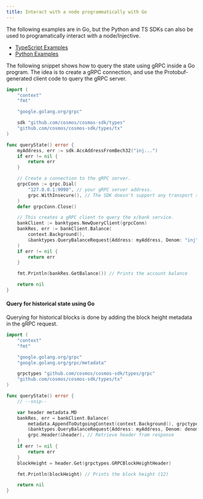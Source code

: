 ```yaml
---
title: Interact with a node programmatically with Go
---
```


<Callout icon="info" color="#07C1FF" iconType="regular">
The following examples are in Go, but the Python and TS SDKs can also be used to programatically interact with a node/Injective.

* [TypeScript Examples](../developers-native/examples/README.md)
* [Python Examples](https://github.com/InjectiveLabs/sdk-python/tree/master/examples)
</Callout>

The following snippet shows how to query the state using gRPC inside a Go program. The idea is to create a gRPC connection, and use the Protobuf-generated client code to query the gRPC server.

```go
import (
    "context"
    "fmt"

	"google.golang.org/grpc"

    sdk "github.com/cosmos/cosmos-sdk/types"
	"github.com/cosmos/cosmos-sdk/types/tx"
)

func queryState() error {
    myAddress, err := sdk.AccAddressFromBech32("inj...")
    if err != nil {
        return err
    }

    // Create a connection to the gRPC server.
    grpcConn := grpc.Dial(
        "127.0.0.1:9090", // your gRPC server address.
        grpc.WithInsecure(), // The SDK doesn't support any transport security mechanism.
    )
    defer grpcConn.Close()

    // This creates a gRPC client to query the x/bank service.
    bankClient := banktypes.NewQueryClient(grpcConn)
    bankRes, err := bankClient.Balance(
        context.Background(),
        &banktypes.QueryBalanceRequest{Address: myAddress, Denom: "inj"},
    )
    if err != nil {
        return err
    }

    fmt.Println(bankRes.GetBalance()) // Prints the account balance

    return nil
}
```

#### **Query for historical state using Go**

Querying for historical blocks is done by adding the block height metadata in the gRPC request.

```go
import (
    "context"
    "fmt"

    "google.golang.org/grpc"
    "google.golang.org/grpc/metadata"

    grpctypes "github.com/cosmos/cosmos-sdk/types/grpc"
	"github.com/cosmos/cosmos-sdk/types/tx"
)

func queryState() error {
    // --snip--

    var header metadata.MD
    bankRes, err = bankClient.Balance(
        metadata.AppendToOutgoingContext(context.Background(), grpctypes.GRPCBlockHeightHeader, "12"), // Add metadata to request
        &banktypes.QueryBalanceRequest{Address: myAddress, Denom: denom},
        grpc.Header(&header), // Retrieve header from response
    )
    if err != nil {
        return err
    }
    blockHeight = header.Get(grpctypes.GRPCBlockHeightHeader)

    fmt.Println(blockHeight) // Prints the block height (12)

    return nil
}
```
